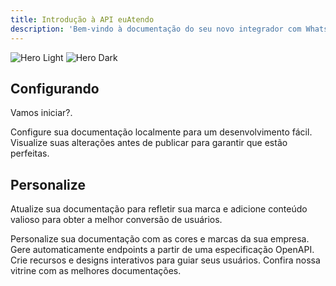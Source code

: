 ```yaml
---
title: Introdução à API euAtendo
description: 'Bem-vindo à documentação do seu novo integrador com WhatsApp'
---
```


<img
  className="block dark:hidden"
  src="https://s33.apidevs.app/euatendo/10.png"
  alt="Hero Light"
/>
<img
  className="hidden dark:block"
  src="https://s33.apidevs.app/euatendo/10.png"
  alt="Hero Dark"
/>

## Configurando

Vamos iniciar?.

<CardGroup cols={2}>
  <Card
    title="Instalando"
    icon="pen-to-square"
    href="https://doc.apicomponente.com.br/Instalando"
  >
    Configure sua documentação localmente para um desenvolvimento fácil.
  </Card>
  <Card 
    title="Primeiros passos"
    icon="image"
    href="https://mintlify.com/docs/PrimeirosPassos"
  >
    Visualize suas alterações antes de publicar para garantir que estão perfeitas.
  </Card>
</CardGroup>

## Personalize

Atualize sua documentação para refletir sua marca e adicione conteúdo valioso para obter a melhor conversão de usuários.

<CardGroup cols={2}>
  <Card
    title="Personalizar Estilo"
    icon="palette"
    href="https://mintlify.com/docs/settings/global"
  >
    Personalize sua documentação com as cores e marcas da sua empresa.
  </Card>
  <Card
    title="Referenciar APIs"
    icon="code"
    href="https://mintlify.com/docs/api-playground/openapi"
  >
    Gere automaticamente endpoints a partir de uma especificação OpenAPI.
  </Card>
  <Card
    title="Adicionar Componentes"
    icon="screwdriver-wrench"
    href="https://mintlify.com/docs/components/accordion"
  >
    Crie recursos e designs interativos para guiar seus usuários.
  </Card>
  <Card
    title="Obtenha Inspiração"
    icon="stars"
    href="https://mintlify.com/customers"
  >
    Confira nossa vitrine com as melhores documentações.
  </Card>
</CardGroup>
